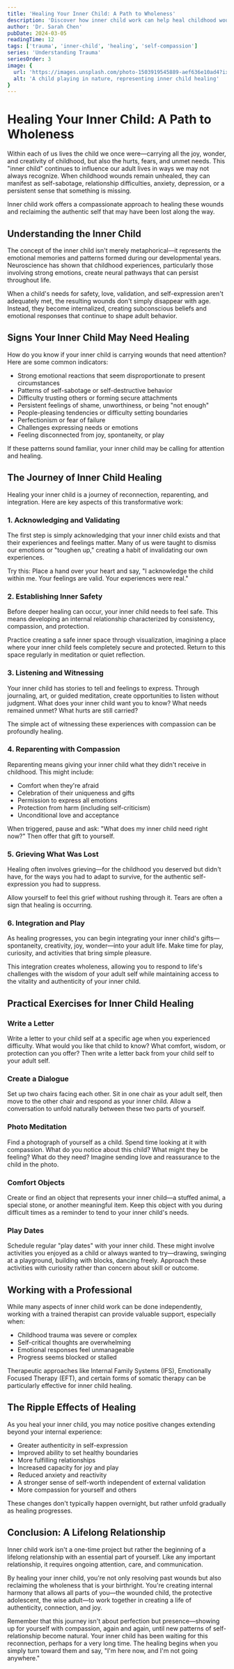 ```yaml
---
title: 'Healing Your Inner Child: A Path to Wholeness'
description: 'Discover how inner child work can help heal childhood wounds and transform your adult relationships and self-concept'
author: 'Dr. Sarah Chen'
pubDate: 2024-03-05
readingTime: 12
tags: ['trauma', 'inner-child', 'healing', 'self-compassion']
series: 'Understanding Trauma'
seriesOrder: 3
image: {
  url: 'https://images.unsplash.com/photo-1503919545889-aef636e10ad4?ixlib=rb-4.0.3&auto=format&fit=crop&w=1200&q=80',
  alt: 'A child playing in nature, representing inner child healing'
}
---
```



<TableOfContents />

# Healing Your Inner Child: A Path to Wholeness

Within each of us lives the child we once were—carrying all the joy, wonder, and creativity of childhood, but also the hurts, fears, and unmet needs. This "inner child" continues to influence our adult lives in ways we may not always recognize. When childhood wounds remain unhealed, they can manifest as self-sabotage, relationship difficulties, anxiety, depression, or a persistent sense that something is missing.

Inner child work offers a compassionate approach to healing these wounds and reclaiming the authentic self that may have been lost along the way.

## Understanding the Inner Child

The concept of the inner child isn't merely metaphorical—it represents the emotional memories and patterns formed during our developmental years. Neuroscience has shown that childhood experiences, particularly those involving strong emotions, create neural pathways that can persist throughout life.

When a child's needs for safety, love, validation, and self-expression aren't adequately met, the resulting wounds don't simply disappear with age. Instead, they become internalized, creating subconscious beliefs and emotional responses that continue to shape adult behavior.

## Signs Your Inner Child May Need Healing

How do you know if your inner child is carrying wounds that need attention? Here are some common indicators:

- Strong emotional reactions that seem disproportionate to present circumstances
- Patterns of self-sabotage or self-destructive behavior
- Difficulty trusting others or forming secure attachments
- Persistent feelings of shame, unworthiness, or being "not enough"
- People-pleasing tendencies or difficulty setting boundaries
- Perfectionism or fear of failure
- Challenges expressing needs or emotions
- Feeling disconnected from joy, spontaneity, or play

If these patterns sound familiar, your inner child may be calling for attention and healing.

## The Journey of Inner Child Healing

Healing your inner child is a journey of reconnection, reparenting, and integration. Here are key aspects of this transformative work:

### 1. Acknowledging and Validating

The first step is simply acknowledging that your inner child exists and that their experiences and feelings matter. Many of us were taught to dismiss our emotions or "toughen up," creating a habit of invalidating our own experiences.

Try this: Place a hand over your heart and say, "I acknowledge the child within me. Your feelings are valid. Your experiences were real."

### 2. Establishing Inner Safety

Before deeper healing can occur, your inner child needs to feel safe. This means developing an internal relationship characterized by consistency, compassion, and protection.

Practice creating a safe inner space through visualization, imagining a place where your inner child feels completely secure and protected. Return to this space regularly in meditation or quiet reflection.

### 3. Listening and Witnessing

Your inner child has stories to tell and feelings to express. Through journaling, art, or guided meditation, create opportunities to listen without judgment. What does your inner child want you to know? What needs remained unmet? What hurts are still carried?

The simple act of witnessing these experiences with compassion can be profoundly healing.

### 4. Reparenting with Compassion

Reparenting means giving your inner child what they didn't receive in childhood. This might include:

- Comfort when they're afraid
- Celebration of their uniqueness and gifts
- Permission to express all emotions
- Protection from harm (including self-criticism)
- Unconditional love and acceptance

When triggered, pause and ask: "What does my inner child need right now?" Then offer that gift to yourself.

### 5. Grieving What Was Lost

Healing often involves grieving—for the childhood you deserved but didn't have, for the ways you had to adapt to survive, for the authentic self-expression you had to suppress.

Allow yourself to feel this grief without rushing through it. Tears are often a sign that healing is occurring.

### 6. Integration and Play

As healing progresses, you can begin integrating your inner child's gifts—spontaneity, creativity, joy, wonder—into your adult life. Make time for play, curiosity, and activities that bring simple pleasure.

This integration creates wholeness, allowing you to respond to life's challenges with the wisdom of your adult self while maintaining access to the vitality and authenticity of your inner child.

## Practical Exercises for Inner Child Healing

### Write a Letter

Write a letter to your child self at a specific age when you experienced difficulty. What would you like that child to know? What comfort, wisdom, or protection can you offer? Then write a letter back from your child self to your adult self.

### Create a Dialogue

Set up two chairs facing each other. Sit in one chair as your adult self, then move to the other chair and respond as your inner child. Allow a conversation to unfold naturally between these two parts of yourself.

### Photo Meditation

Find a photograph of yourself as a child. Spend time looking at it with compassion. What do you notice about this child? What might they be feeling? What do they need? Imagine sending love and reassurance to the child in the photo.

### Comfort Objects

Create or find an object that represents your inner child—a stuffed animal, a special stone, or another meaningful item. Keep this object with you during difficult times as a reminder to tend to your inner child's needs.

### Play Dates

Schedule regular "play dates" with your inner child. These might involve activities you enjoyed as a child or always wanted to try—drawing, swinging at a playground, building with blocks, dancing freely. Approach these activities with curiosity rather than concern about skill or outcome.

## Working with a Professional

While many aspects of inner child work can be done independently, working with a trained therapist can provide valuable support, especially when:

- Childhood trauma was severe or complex
- Self-critical thoughts are overwhelming
- Emotional responses feel unmanageable
- Progress seems blocked or stalled

Therapeutic approaches like Internal Family Systems (IFS), Emotionally Focused Therapy (EFT), and certain forms of somatic therapy can be particularly effective for inner child healing.

## The Ripple Effects of Healing

As you heal your inner child, you may notice positive changes extending beyond your internal experience:

- Greater authenticity in self-expression
- Improved ability to set healthy boundaries
- More fulfilling relationships
- Increased capacity for joy and play
- Reduced anxiety and reactivity
- A stronger sense of self-worth independent of external validation
- More compassion for yourself and others

These changes don't typically happen overnight, but rather unfold gradually as healing progresses.

## Conclusion: A Lifelong Relationship

Inner child work isn't a one-time project but rather the beginning of a lifelong relationship with an essential part of yourself. Like any important relationship, it requires ongoing attention, care, and communication.

By healing your inner child, you're not only resolving past wounds but also reclaiming the wholeness that is your birthright. You're creating internal harmony that allows all parts of you—the wounded child, the protective adolescent, the wise adult—to work together in creating a life of authenticity, connection, and joy.

Remember that this journey isn't about perfection but presence—showing up for yourself with compassion, again and again, until new patterns of self-relationship become natural. Your inner child has been waiting for this reconnection, perhaps for a very long time. The healing begins when you simply turn toward them and say, "I'm here now, and I'm not going anywhere."
